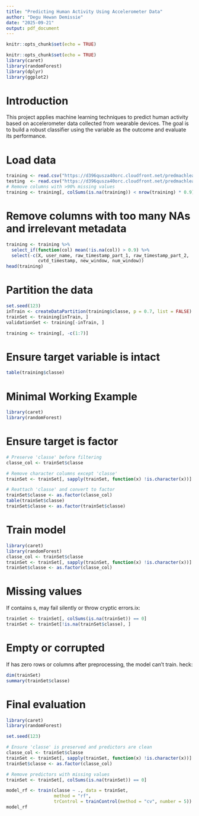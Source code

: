 ---
title: "Predicting Human Activity Using Accelerometer Data"
author: "Degu Hewan Demissie"
date: "2025-09-21"
output: pdf_document
---

```{r setup, include=FALSE}
knitr::opts_chunk$set(echo = TRUE)
```

```{r package, include=FALSE}
knitr::opts_chunk$set(echo = TRUE)
library(caret)
library(randomForest)
library(dplyr)
library(ggplot2)
```


# Introduction

This project applies machine learning techniques to predict human activity based on accelerometer data collected from wearable devices. The goal is to build a robust classifier using the  variable as the outcome and evaluate its performance.

# Load data

```{r load-data}
training <- read.csv("https://d396qusza40orc.cloudfront.net/predmachlearn/pml-training.csv")
testing  <- read.csv("https://d396qusza40orc.cloudfront.net/predmachlearn/pml-testing.csv")
# Remove columns with >90% missing values
training <- training[, colSums(is.na(training)) < nrow(training) * 0.9]
```

# Remove columns with too many NAs and irrelevant metadata

```{r remove unwanted-data}
training <- training %>%
  select_if(function(col) mean(!is.na(col)) > 0.9) %>%
  select(-c(X, user_name, raw_timestamp_part_1, raw_timestamp_part_2,
            cvtd_timestamp, new_window, num_window))
head(training)
```

# Partition the data

```{r partiction-data}
set.seed(123)
inTrain <- createDataPartition(training$classe, p = 0.7, list = FALSE)
trainSet <- training[inTrain, ]
validationSet <- training[-inTrain, ]

training <- training[, -c(1:7)]
```

# Ensure target variable is intact


```{r intact-data}
table(training$classe)
```

#  Minimal Working Example

```{r minimal-data}
library(caret)
library(randomForest)
```

# Ensure target is factor

```{r target-data}
# Preserve 'classe' before filtering
classe_col <- trainSet$classe

# Remove character columns except 'classe'
trainSet <- trainSet[, sapply(trainSet, function(x) !is.character(x))]

# Reattach 'classe' and convert to factor
trainSet$classe <- as.factor(classe_col)
table(trainSet$classe)
trainSet$classe <- as.factor(trainSet$classe)

```
# Train model

```{r train1-data}
library(caret)
library(randomForest)
classe_col <- trainSet$classe
trainSet <- trainSet[, sapply(trainSet, function(x) !is.character(x))]
trainSet$classe <- as.factor(classe_col)

```

# Missing values
If  contains s,  may fail silently or throw cryptic errors.ix:


```{r fix-data}
trainSet <- trainSet[, colSums(is.na(trainSet)) == 0]
trainSet <- trainSet[!is.na(trainSet$classe), ]
```


# Empty or corrupted 

If  has zero rows or columns after preprocessing, the model can’t train.
heck:

```{r empty corrupted-data}
dim(trainSet)
summary(trainSet$classe)
```

# Final evaluation 

```{r train1_data}
library(caret)
library(randomForest)

set.seed(123)

# Ensure 'classe' is preserved and predictors are clean
classe_col <- trainSet$classe
trainSet <- trainSet[, sapply(trainSet, function(x) !is.character(x))]
trainSet$classe <- as.factor(classe_col)

# Remove predictors with missing values
trainSet <- trainSet[, colSums(is.na(trainSet)) == 0]

model_rf <- train(classe ~ ., data = trainSet,
                  method = "rf",
                  trControl = trainControl(method = "cv", number = 5))
model_rf
```

